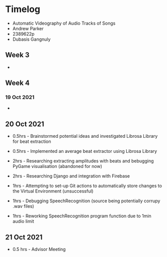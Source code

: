 # Timelog

* Automatic Videography of Audio Tracks of Songs
* Andrew Parker
* 2389622p
* Dubasis Gangnuly

## Week 3

* 

## Week 4

### 19 Oct 2021

* 

## 20 Oct 2021

* 0.5hrs - Brainstormed potential ideas and investigated Librosa Library for beat extraction

* 0.5hrs - Implemented an average beat extractor using Librosa Library

* 2hrs - Researching extracting amplitudes with beats and bebugging PyGame visualisation (abandoned for now)

* 2hrs - Researching Django and integration with Firebase

* 1hrs - Attempting to set-up Git actions to automatically store changes to the Virtual Environment (unsuccessful)

* 1hrs - Debugging SpeechRecognition (source being potentially corrupy .wav files)

* 1hrs - Reworking SpeechRecognition program function due to 1min audio limit

## 21 Oct 2021

* 0.5 hrs - Advisor Meeting